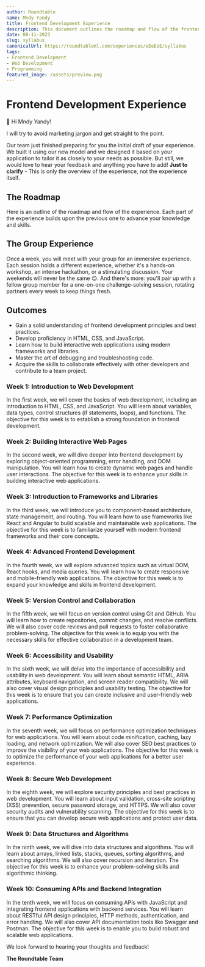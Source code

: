 ```yaml
---
author: Roundtable
name: Mndy Yandy
title: Frontend Development Experience
description: This document outlines the roadmap and flow of the frontend development experience, including the topics covered each week and the desired outcomes. It also includes information about the group experience and the skills participants will acquire throughout the program.
date: 08-11-2023
slug: syllabus
canonicalUrl: https://roundtableml.com/experiences/eEeEeE/syllabus
tags:
- Frontend Development
- Web Development
- Programming
featured_image: /assets/preview.png
---
```


# Frontend Development Experience

👋 Hi Mndy Yandy! 

I will try to avoid marketing jargon and get straight to the point. 

Our team just finished preparing for you the initial draft of your experience. We built it using our new model and we designed it based on your application to tailor it as closely to your needs as possible. But still, we would love to hear your feedback and anything you have to add! **Just to clarify** - This is only the overview of the experience, not the experience itself.

## The Roadmap
Here is an outline of the roadmap and flow of the experience. Each part of the experience builds upon the previous one to advance your knowledge and skills.

## The Group Experience
Once a week, you will meet with your group for an immersive experience. Each session holds a different experience, whether it's a hands-on workshop, an intense hackathon, or a stimulating discussion. Your weekends will never be the same 😉. And there's more: you'll pair up with a fellow group member for a one-on-one challenge-solving session, rotating partners every week to keep things fresh.

## Outcomes
- Gain a solid understanding of frontend development principles and best practices.
- Develop proficiency in HTML, CSS, and JavaScript.
- Learn how to build interactive web applications using modern frameworks and libraries.
- Master the art of debugging and troubleshooting code.
- Acquire the skills to collaborate effectively with other developers and contribute to a team project.

### Week 1: Introduction to Web Development
In the first week, we will cover the basics of web development, including an introduction to HTML, CSS, and JavaScript. You will learn about variables, data types, control structures (if statements, loops), and functions. The objective for this week is to establish a strong foundation in frontend development.

### Week 2: Building Interactive Web Pages
In the second week, we will dive deeper into frontend development by exploring object-oriented programming, error handling, and DOM manipulation. You will learn how to create dynamic web pages and handle user interactions. The objective for this week is to enhance your skills in building interactive web applications.

### Week 3: Introduction to Frameworks and Libraries
In the third week, we will introduce you to component-based architecture, state management, and routing. You will learn how to use frameworks like React and Angular to build scalable and maintainable web applications. The objective for this week is to familiarize yourself with modern frontend frameworks and their core concepts.

### Week 4: Advanced Frontend Development
In the fourth week, we will explore advanced topics such as virtual DOM, React hooks, and media queries. You will learn how to create responsive and mobile-friendly web applications. The objective for this week is to expand your knowledge and skills in frontend development.

### Week 5: Version Control and Collaboration
In the fifth week, we will focus on version control using Git and GitHub. You will learn how to create repositories, commit changes, and resolve conflicts. We will also cover code reviews and pull requests to foster collaborative problem-solving. The objective for this week is to equip you with the necessary skills for effective collaboration in a development team.

### Week 6: Accessibility and Usability
In the sixth week, we will delve into the importance of accessibility and usability in web development. You will learn about semantic HTML, ARIA attributes, keyboard navigation, and screen reader compatibility. We will also cover visual design principles and usability testing. The objective for this week is to ensure that you can create inclusive and user-friendly web applications.

### Week 7: Performance Optimization
In the seventh week, we will focus on performance optimization techniques for web applications. You will learn about code minification, caching, lazy loading, and network optimization. We will also cover SEO best practices to improve the visibility of your web applications. The objective for this week is to optimize the performance of your web applications for a better user experience.

### Week 8: Secure Web Development
In the eighth week, we will explore security principles and best practices in web development. You will learn about input validation, cross-site scripting (XSS) prevention, secure password storage, and HTTPS. We will also cover security audits and vulnerability scanning. The objective for this week is to ensure that you can develop secure web applications and protect user data.

### Week 9: Data Structures and Algorithms
In the ninth week, we will dive into data structures and algorithms. You will learn about arrays, linked lists, stacks, queues, sorting algorithms, and searching algorithms. We will also cover recursion and iteration. The objective for this week is to enhance your problem-solving skills and algorithmic thinking.

### Week 10: Consuming APIs and Backend Integration
In the tenth week, we will focus on consuming APIs with JavaScript and integrating frontend applications with backend services. You will learn about RESTful API design principles, HTTP methods, authentication, and error handling. We will also cover API documentation tools like Swagger and Postman. The objective for this week is to enable you to build robust and scalable web applications.

We look forward to hearing your thoughts and feedback!

**The Roundtable Team**